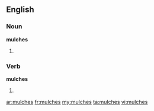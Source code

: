==English==

===Noun===
'''mulches'''

# {{plural of|[[mulch]]}}

===Verb===
'''mulches'''

# {{third-person singular of|[[mulch]]}}

[[ar:mulches]]
[[fr:mulches]]
[[my:mulches]]
[[ta:mulches]]
[[vi:mulches]]